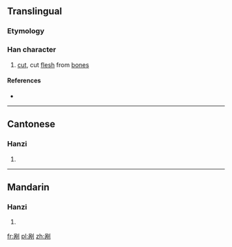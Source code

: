 {{also|剮}}
==Translingual==

===Etymology===
{{Han simp|剮|f=咼|t=呙}}

===Han character===
{{Han char|rn=18|rad=刀|as=07|sn=9|four=|canj=口月中弓 (RBLN)|ids=⿰[[呙]][[刂]]}}

# [[cut]], cut [[flesh]] from [[bone]]s

====References====
* {{Han ref|kx=0140.291|hdz=10342.020|uh=5250|ud=21072}}

----

==Cantonese==

===Hanzi===
{{yue-hanzi|jyut=|y=wa2|tra=剮}}

# {{defn|lang=yue|sort=刀07}}

----

==Mandarin==

===Hanzi===
{{cmn-hanzi|tra=剮|pin=[[chuāng]] ([[chuang1]]), [[guǎ]] ([[gua3]])|wg=ch'uang<sup>1</sup>, kua<sup>3</sup>}}

# {{defn|lang=cmn|sort=刀07}}

[[fr:剐]]
[[pl:剐]]
[[zh:剐]]